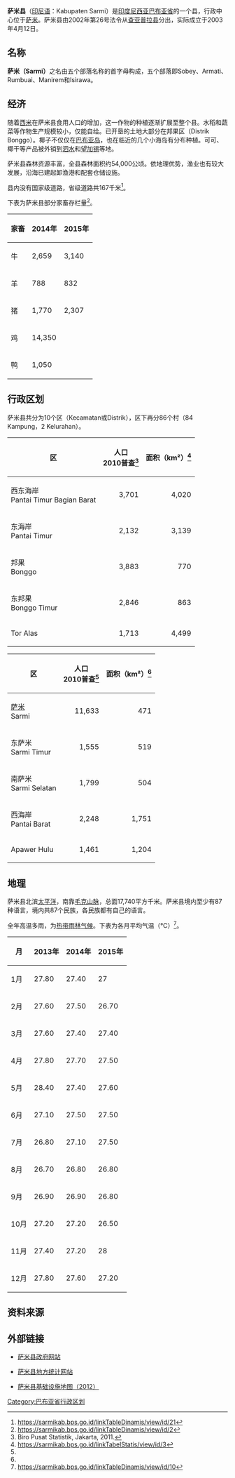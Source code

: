 {{About|印度尼西亚巴布亚省的一个县|布基纳法索巴瓦省的县|萨米县 (巴瓦省)}}
{{Infobox settlement
| name = 萨米<br>Sarmi
| settlement_type = 县<br>Kabupaten
| image_seal             = [[File:Lambang_Kabupaten_Sarmi.png|100px]]
|subdivision_type       = 國家
|subdivision_name       = {{IDN}}
|subdivision_type1      = 省份
|subdivision_name1      = [[巴布亚省|巴布亚省]]
|subdivision_type2      = 行政中心
|subdivision_name2      = [[萨米_(印尼)|萨米]]
| nickname = 
| capital = 
|government_type        = 
|leader_title           = 摄政
|leader_name            = Mesak Manibor
|leader_title1          = 副摄政
|leader_name1           = Alberthus Suripno
|leader_title2          =
|leader_name2           =
|leader_title3          =
|leader_name3           = 
|established_title      =  <!-- Settled -->
|established_date       = 
|established_title2     =  <!-- Incorporated (town) -->
|established_date2      = 
|established_title3     =  <!-- Incorporated (city) -->
|established_date3      = 
|area_magnitude         = 
|area_total_km2             = 	17,740
|area_total_sq_mi        = 
|area_land_km2              = 
|area_land_sq_mi         = 
|area_water_km2             = 
|area_water_sq_mi        = 
|area_water_percent     = 
|area_urban_km2             = 
|area_urban_sq_mi        = 
|area_metro_km2             = 
|area_metro_sq_mi        = 
|population_as_of       = 2014年
|population_note        = 
|population_total       = 40,570
|population_density_km2     = 2.3/km2 
|population_density_sq_mi = 
|population_metro       =
|population_density_metro_km2 =
|population_density_metro_sq_mi =
|population_urban       = 
|population_density_urban_km2 =
|population_density_urban_mi2 =
|timezone               = 印尼东部时区
|utc_offset             = +09:00
|timezone_DST           = 
|utc_offset_DST         = 
|latd= |latm= |lats= |latNS=
|longd= |longm= |longs= |longEW=
|elevation_m              = 
|elevation_ft           = 
|postal_code_type       =  <!-- enter ZIP code, Postcode, Post code, Postal code... -->
|postal_code            =
|area_code              = 0966
|website                = http://bappeda.sarmikab.go.id/
|footnotes              = 
}}

'''萨米县'''（[[印尼语|印尼语]]：Kabupaten Sarmi）是[[印度尼西亚|印度尼西亚]][[巴布亚省|巴布亚省]]的一个县，行政中心位于[[萨米_(印尼)|萨米]]。萨米县由2002年第26号法令从[[查亚普拉县|查亚普拉县]]分出，实际成立于2003年4月12日。

==名称==

'''萨米（Sarmi）'''之名由五个部落名称的首字母构成，五个部落即Sobey、Armati、Rumbuai、Manirem和Isirawa。

==经济==

随着[[西米|西米]]在萨米县食用人口的增加，这一作物的种植逐渐扩展至整个县。水稻和蔬菜等作物生产规模较小，仅能自给。已开垦的土地大部分在邦果区（Distrik Bonggo）。椰子不仅仅在[[新几内亚岛|巴布亚岛]]，也在临近的几个小海岛有分布种植。可可、椰干等产品被外销到[[泗水_(印尼)|泗水]]和[[望加锡|望加锡]]等地。

萨米县森林资源丰富，全县森林面积约54,000公顷。依地理优势，渔业也有较大发展，沿海已建起卸渔港和配套仓储设施。

县内没有国家级道路，省级道路共167千米<ref>https://sarmikab.bps.go.id/linkTableDinamis/view/id/21</ref>。

下表为萨米县部分家畜存栏量<ref>https://sarmikab.bps.go.id/linkTableDinamis/view/id/2</ref>。

{{col-begin}}
{{col-2}}
{| class="wikitable"
|-
! 家畜 !! 2014年 !! 2015年
|-
| 牛 || 2,659 || 3,140 
|-
| 羊 || 788 || 832 
|-
| 猪 || 1,770 || 2,307 
|-
| 鸡 || 14,350 || 
|-
| 鸭 || 1,050 || 
|}
{{col-end}}

==行政区划==

萨米县共分为10个区（Kecamatan或Distrik），区下再分86个村（84 Kampung，2 Kelurahan）。

{{col-begin}}
{{col-2}}
{| class="wikitable"
|-
! 区 !! 人口<br>2010普查<ref name="multiple">Biro Pusat Statistik, Jakarta, 2011.</ref> !! 面积（km²）<ref name="area">https://sarmikab.bps.go.id/linkTabelStatis/view/id/3{{Dead link|date=2018年6月 |bot=InternetArchiveBot |fix-attempted=no }}</ref>
|-
| 西东海岸<br>Pantai Timur Bagian Barat ||align="right"| 3,701 ||align="right"| 4,020
|-
| 东海岸<br>Pantai Timur ||align="right"| 2,132 ||align="right"| 3,139
|-
| 邦果<br>Bonggo || align="right"| 3,883 ||align="right"| 770
|-
| 东邦果<br>Bonggo Timur || align="right"| 2,846 ||align="right"| 863
|-
| Tor Alas ||align="right"| 1,713 ||align="right"| 4,499	
|}
{{col-2}}
{| class="wikitable"
|-
! 区 !! 人口<br>2010普查<ref name="multiple" />!! 面积（km²）<ref name="area" />
|-
| [[萨米_(印尼)|萨米]]<br>Sarmi ||align="right"| 11,633 ||align="right"| 471
|-
| 东萨米<br>Sarmi Timur || align="right"| 1,555 ||align="right"| 519
|-
| 南萨米<br>Sarmi Selatan ||align="right"| 1,799 ||align="right"| 504
|-
| 西海岸<br>Pantai Barat ||align="right"| 2,248 ||align="right"| 1,751	
|-
| Apawer Hulu ||align="right"| 1,461 ||align="right"| 1,204
|}
{{col-end}}

==地理==

萨米县北滨[[太平洋|太平洋]]，南靠[[毛克山脉|毛克山脉]]，总面17,740平方千米。萨米县境内至少有87种语言，境内共87个民族，各民族都有自己的语言。

全年高温多雨，为[[热带雨林气候|热带雨林气候]]。下表为各月平均气温（℃）<ref>https://sarmikab.bps.go.id/linkTableDinamis/view/id/10</ref>。

{{col-begin}}
{{col-2}}
{| class="wikitable"
|-
! 月 !! 2013年 !! 2014年 !! 2015年
|-
| 1月 || 27.80 || 27.40 || 27
|-
| 2月 || 27.60 || 27.50 || 26.70
|-
| 3月 || 27.60 || 27.40 || 27.40
|-
| 4月 || 27.80 || 27.70 || 27.50
|-
| 5月 || 28.40 || 27.40 || 27.60
|-
| 6月 || 27.10 || 27.50 || 27.50
|-
| 7月 || 26.80 || 27.10 || 27.50
|-
| 8月 || 26.70 || 26.80 || 26.80
|-
| 9月 || 26.90 || 26.90 || 26.80
|-
| 10月 || 27.20 || 27.20 || 26.50
|-
| 11月 || 27.40 || 27.20 || 28
|-
| 12月 || 27.80 || 27.60 || 27.20
|}
{{col-end}}

==资料来源==

<references />

==外部链接==

* [http://bappeda.sarmikab.go.id/ 萨米县政府网站]

* [https://sarmikab.bps.go.id/index.php 萨米县地方统计网站]

* [http://loketpeta.pu.go.id/peta-infrastruktur-kabupaten-sarmi-2012 萨米县基础设施地图（2012）]{{Dead link|date=2020年6月 |bot=InternetArchiveBot |fix-attempted=yes }}

{{巴布亚省行政区划}}

[[Category:巴布亚省行政区划|Category:巴布亚省行政区划]]